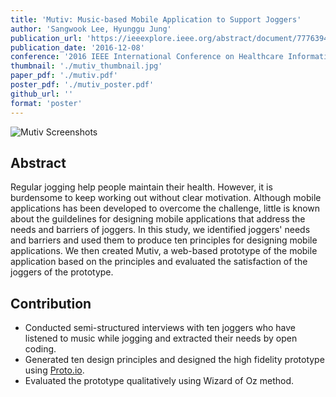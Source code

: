 ```yaml
---
title: 'Mutiv: Music-based Mobile Application to Support Joggers'
author: 'Sangwook Lee, Hyunggu Jung'
publication_url: 'https://ieeexplore.ieee.org/abstract/document/7776394'
publication_date: '2016-12-08'
conference: '2016 IEEE International Conference on Healthcare Informatics (ICHI)'
thumbnail: './mutiv_thumbnail.jpg'
paper_pdf: './mutiv.pdf'
poster_pdf: './mutiv_poster.pdf'
github_url: ''
format: 'poster'
---
```


![Mutiv Screenshots](./mutiv_screenshot.jpg)

## Abstract

Regular jogging help people maintain their health. 
However, it is burdensome to keep working out without clear motivation. 
Although mobile applications has been developed to overcome the challenge, little is known about the guildelines for designing mobile applications that address the needs and barriers of joggers. 
In this study, we identified joggers' needs and barriers and used them to produce ten principles for designing mobile applications. 
We then created Mutiv, a web-based prototype of the mobile application based on the principles and evaluated the satisfaction of the joggers of the prototype.

## Contribution

- Conducted semi-structured interviews with ten joggers who have listened to music while jogging and extracted their needs by open coding.
- Generated ten design principles and designed the high fidelity prototype using [Proto.io](https://proto.io/).
- Evaluated the prototype qualitatively using Wizard of Oz method.